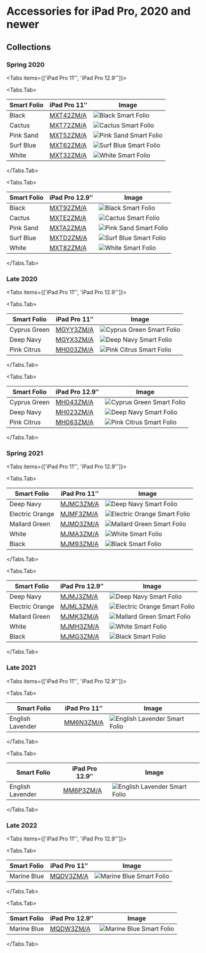 
# Accessories for iPad Pro, 2020 and newer

## Collections

### Spring 2020

<Tabs
  items={['iPad Pro 11″', 'iPad Pro 12.9″']}>

<Tabs.Tab>

| Smart Folio | iPad Pro 11″                  | Image                                           |
| ----------- | ----------------------------- | ----------------------------------------------- |
| Black       | [MXT42ZM/A](/everycase/MXT42) | ![Black Smart Folio](/everyphone/MXT42.png)     |
| Cactus      | [MXT72ZM/A](/everycase/MXT72) | ![Cactus Smart Folio](/everyphone/MXT72.png)    |
| Pink Sand   | [MXT52ZM/A](/everycase/MXT52) | ![Pink Sand Smart Folio](/everyphone/MXT52.png) |
| Surf Blue   | [MXT62ZM/A](/everycase/MXT62) | ![Surf Blue Smart Folio](/everyphone/MXT62.png) |
| White       | [MXT32ZM/A](/everycase/MXT32) | ![White Smart Folio](/everyphone/MXT32.png)     |

</Tabs.Tab>

<Tabs.Tab>

| Smart Folio | iPad Pro 12.9″                | Image                                           |
| ----------- | ----------------------------- | ----------------------------------------------- |
| Black       | [MXT92ZM/A](/everycase/MXT92) | ![Black Smart Folio](/everyphone/MXT92.png)     |
| Cactus      | [MXTE2ZM/A](/everycase/MXTE2) | ![Cactus Smart Folio](/everyphone/MXTE2.png)    |
| Pink Sand   | [MXTA2ZM/A](/everycase/MXTA2) | ![Pink Sand Smart Folio](/everyphone/MXTA2.png) |
| Surf Blue   | [MXTD2ZM/A](/everycase/MXTD2) | ![Surf Blue Smart Folio](/everyphone/MXTD2.png) |
| White       | [MXT82ZM/A](/everycase/MXT82) | ![White Smart Folio](/everyphone/MXT82.png)     |

</Tabs.Tab>
</Tabs>

### Late 2020

<Tabs
  items={['iPad Pro 11″', 'iPad Pro 12.9″']}>

<Tabs.Tab>

| Smart Folio  | iPad Pro 11″                  | Image                                              |
| ------------ | ----------------------------- | -------------------------------------------------- |
| Cyprus Green | [MGYY3ZM/A](/everycase/MGYY3) | ![Cyprus Green Smart Folio](/everyphone/MGYY3.png) |
| Deep Navy    | [MGYX3ZM/A](/everycase/MGYX3) | ![Deep Navy Smart Folio](/everyphone/MGYX3.png)    |
| Pink Citrus  | [MH003ZM/A](/everycase/MH003) | ![Pink Citrus Smart Folio](/everyphone/MH003.png)  |

</Tabs.Tab>

<Tabs.Tab>

| Smart Folio  | iPad Pro 12.9″                | Image                                              |
| ------------ | ----------------------------- | -------------------------------------------------- |
| Cyprus Green | [MH043ZM/A](/everycase/MH043) | ![Cyprus Green Smart Folio](/everyphone/MH043.png) |
| Deep Navy    | [MH023ZM/A](/everycase/MH023) | ![Deep Navy Smart Folio](/everyphone/MH023.png)    |
| Pink Citrus  | [MH063ZM/A](/everycase/MH063) | ![Pink Citrus Smart Folio](/everyphone/MH063.png)  |

</Tabs.Tab>
</Tabs>

### Spring 2021

<Tabs
  items={['iPad Pro 11″', 'iPad Pro 12.9″']}>

<Tabs.Tab>

| Smart Folio     | iPad Pro 11″                  | Image                                                 |
| --------------- | ----------------------------- | ----------------------------------------------------- |
| Deep Navy       | [MJMC3ZM/A](/everycase/MJMC3) | ![Deep Navy Smart Folio](/everyphone/MJMC3.png)       |
| Electric Orange | [MJMF3ZM/A](/everycase/MJMF3) | ![Electric Orange Smart Folio](/everyphone/MJMF3.png) |
| Mallard Green   | [MJMD3ZM/A](/everycase/MJMD3) | ![Mallard Green Smart Folio](/everyphone/MJMD3.png)   |
| White           | [MJMA3ZM/A](/everycase/MJMA3) | ![White Smart Folio](/everyphone/MJMA3.png)           |
| Black           | [MJM93ZM/A](/everycase/MJM93) | ![Black Smart Folio](/everyphone/MJM93.png)           |

</Tabs.Tab>

<Tabs.Tab>

| Smart Folio     | iPad Pro 12.9″                | Image                                                 |
| --------------- | ----------------------------- | ----------------------------------------------------- |
| Deep Navy       | [MJMJ3ZM/A](/everycase/MJMJ3) | ![Deep Navy Smart Folio](/everyphone/MJMJ3.png)       |
| Electric Orange | [MJML3ZM/A](/everycase/MJML3) | ![Electric Orange Smart Folio](/everyphone/MJML3.png) |
| Mallard Green   | [MJMK3ZM/A](/everycase/MJMK3) | ![Mallard Green Smart Folio](/everyphone/MJMK3.png)   |
| White           | [MJMH3ZM/A](/everycase/MJMH3) | ![White Smart Folio](/everyphone/MJMH3.png)           |
| Black           | [MJMG3ZM/A](/everycase/MJMG3) | ![Black Smart Folio](/everyphone/MJMG3.png)           |

</Tabs.Tab>
</Tabs>

### Late 2021

<Tabs
  items={['iPad Pro 11″', 'iPad Pro 12.9″']}>

<Tabs.Tab>

| Smart Folio      | iPad Pro 11″                  | Image                                                  |
| ---------------- | ----------------------------- | ------------------------------------------------------ |
| English Lavender | [MM6N3ZM/A](/everycase/MM6N3) | ![English Lavender Smart Folio](/everyphone/MM6N3.png) |

</Tabs.Tab>

<Tabs.Tab>

| Smart Folio      | iPad Pro 12.9″                | Image                                                  |
| ---------------- | ----------------------------- | ------------------------------------------------------ |
| English Lavender | [MM6P3ZM/A](/everycase/MM6P3) | ![English Lavender Smart Folio](/everyphone/MM6P3.png) |

</Tabs.Tab>
</Tabs>

### Late 2022

<Tabs
  items={['iPad Pro 11″', 'iPad Pro 12.9″']}>

<Tabs.Tab>

| Smart Folio | iPad Pro 11″                  | Image                                             |
| ----------- | ----------------------------- | ------------------------------------------------- |
| Marine Blue | [MQDV3ZM/A](/everycase/MQDV3) | ![Marine Blue Smart Folio](/everyphone/MQDV3.png) |

</Tabs.Tab>

<Tabs.Tab>

| Smart Folio | iPad Pro 12.9″                | Image                                             |
| ----------- | ----------------------------- | ------------------------------------------------- |
| Marine Blue | [MQDW3ZM/A](/everycase/MQDW3) | ![Marine Blue Smart Folio](/everyphone/MQDW3.png) |

</Tabs.Tab>
</Tabs>
